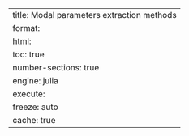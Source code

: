 ---
title: Modal parameters extraction methods
format:
  html:
    toc: true
    number-sections: true
engine: julia
execute:
  freeze: auto
  cache: true
---